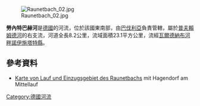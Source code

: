 {{Coord|49|37|38.72|N|12|28|22.60|E|display=title}}
[[Image:Raunetbach_02.jpg|right]]

'''勞內特巴赫河'''是[[德國|德國]]的河流，位於該國東南部，由[[巴伐利亞|巴伐利亞]]負責管轄，屬於[[普夫賴姆德河|普夫賴姆德河]]的右支流，河道全長8.2公里，流域面積23.1平方公里，流經[[瓦爾德納布河畔諾伊施塔特縣|瓦爾德納布河畔諾伊施塔特縣]]。

==參考資料==
* [http://geoportal.bayern.de/bayernatlas/?bgLayer=tk&X=5503140.45&Y=4534710.27&zoom=8&lang=de&topic=ba&catalogNodes=122 Karte von Lauf und Einzugsgebiet des Raunetbachs] {{Wayback|url=http://geoportal.bayern.de/bayernatlas/?bgLayer=tk&X=5503140.45&Y=4534710.27&zoom=8&lang=de&topic=ba&catalogNodes=122 |date=20160304123230 }} mit Hagendorf am Mittellauf

{{Germany-geo-stub}}
[[Category:德國河流|Category:德國河流]]